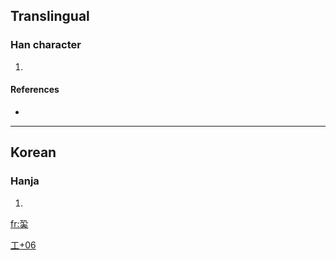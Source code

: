 ==Translingual==

===Han character===
{{Han char|rn=48|rad=工|as=06|sn=9|four=|canj=一弓手人 (MNQO)}}

# {{defn|Han|sort=工06}}

====References====
* {{Han ref|kx=0326.011|dj=0333.031|hdz=10413.031|uh=5DEC|ud=24044}}

----

==Korean==

===Hanja===
{{ko-hanja|hangeul=[[부]]|rv=bu|mr=pu}}

# {{defn|Korean|sort=工06}}

[[Category:Korean-only CJKV Characters|工+06]]

[[fr:巬]]
